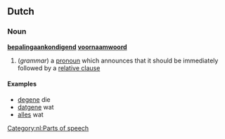 ==Dutch==

===Noun===
'''[[bepalingaankondigend]] [[voornaamwoord]]'''

# (''grammar'') a [[pronoun]] which announces that it should be immediately followed by a [[relative clause]]

====Examples====
{{rfc-header|Examples}}
*[[degene]] die
*[[datgene]] wat
*[[alles]] wat

[[Category:nl:Parts of speech]]
